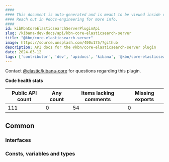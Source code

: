 ```yaml
---
####
#### This document is auto-generated and is meant to be viewed inside our experimental, new docs system.
#### Reach out in #docs-engineering for more info.
####
id: kibKbnCoreElasticsearchServerPluginApi
slug: /kibana-dev-docs/api/kbn-core-elasticsearch-server
title: "@kbn/core-elasticsearch-server"
image: https://source.unsplash.com/400x175/?github
description: API docs for the @kbn/core-elasticsearch-server plugin
date: 2024-03-12
tags: ['contributor', 'dev', 'apidocs', 'kibana', '@kbn/core-elasticsearch-server']
---
```




Contact [@elastic/kibana-core](https://github.com/orgs/elastic/teams/kibana-core) for questions regarding this plugin.

**Code health stats**

| Public API count  | Any count | Items lacking comments | Missing exports |
|-------------------|-----------|------------------------|-----------------|
| 111 | 0 | 54 | 0 |

## Common

### Interfaces
<DocDefinitionList data={kbnCoreElasticsearchServerObj.common.interfaces}/>

### Consts, variables and types
<DocDefinitionList data={kbnCoreElasticsearchServerObj.common.misc}/>

